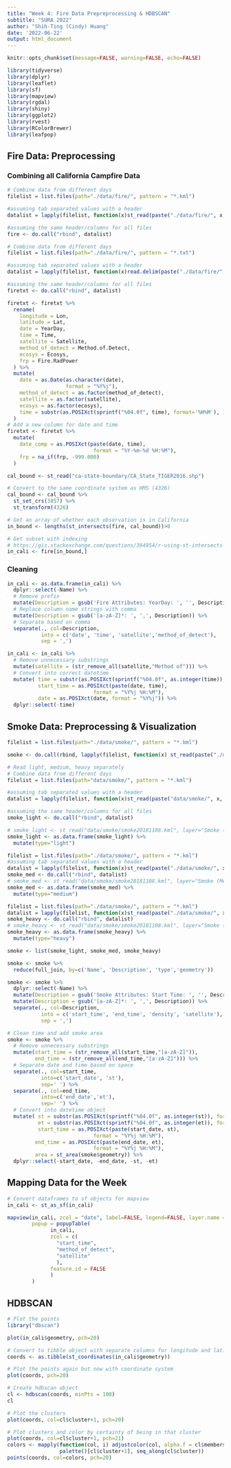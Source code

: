 ```yaml
---
title: "Week 4: Fire Data Prepreprocessing & HDBSCAN"
subtitle: "SURA 2022"
author: "Shih-Ting (Cindy) Huang"
date: '2022-06-22'
output: html_document
---
```


```r
knitr::opts_chunk$set(message=FALSE, warning=FALSE, echo=FALSE)

library(tidyverse)
library(dplyr)
library(leaflet)
library(sf)
library(mapview)
library(rgdal)
library(shiny)
library(ggplot2)
library(rvest)
library(RColorBrewer)
library(leafpop)
```

## Fire Data: Preprocessing

### Combining all California Campfire Data
```r
# Combine data from different days
filelist = list.files(path="./data/fire/", pattern = "*.kml")

#assuming tab separated values with a header    
datalist = lapply(filelist, function(x)st_read(paste("./data/fire/", x, sep="")))

#assuming the same header/columns for all files
fire <- do.call("rbind", datalist) 
```

```r
# Combine data from different days
filelist = list.files(path="./data/fire/", pattern = "*.txt")

#assuming tab separated values with a header    
datalist = lapply(filelist, function(x)read.delim(paste("./data/fire/",x,sep=""), sep=",", strip.white=TRUE))

#assuming the same header/columns for all files
firetxt <- do.call("rbind", datalist) 

firetxt <- firetxt %>%
  rename(
    longitude = Lon,
    latitude = Lat,
    date = YearDay,
    time = Time, 
    satellite = Satellite,
    method_of_detect = Method.of.Detect,
    ecosys = Ecosys,
    frp = Fire.RadPower
  ) %>%
  mutate(
    date = as.Date(as.character(date),          
                   format = "%Y%j"),
    method_of_detect = as.factor(method_of_detect),
    satellite = as.factor(satellite),
    ecosys = as.factor(ecosys),
    time = substr(as.POSIXct(sprintf("%04.0f", time), format='%H%M'), 12, 16)
  )
# Add a new column for date and time
firetxt <- firetxt %>%
  mutate(
    date_comp = as.POSIXct(paste(date, time), 
                            format = "%Y-%m-%d %H:%M"),
    frp = na_if(frp, -999.000)
  )
```


```r
cal_bound <- st_read("ca-state-boundary/CA_State_TIGER2016.shp")

# Convert to the same coordinate system as HMS (4326)
cal_bound <- cal_bound %>%
  st_set_crs(3857) %>% 
  st_transform(4326)
```

```r
# Get an array of whether each observation is in California
in_bound <- lengths(st_intersects(fire, cal_bound))>0
```

```r
# Get subset with indexing
# https://gis.stackexchange.com/questions/394954/r-using-st-intersects-to-classify-points-inside-outside-and-within-a-buffer
in_cali <- fire[in_bound,]
```

### Cleaning
```r
in_cali <- as.data.frame(in_cali) %>%
  dplyr::select(-Name) %>%
  # Remove prefix
  mutate(Description = gsub('Fire Attributes: YearDay: ', '', Description)) %>%
  # Replace column name strings with comma
  mutate(Description = gsub('[a-zA-Z]*: ', ',', Description)) %>%
  # Separate based on comma
  separate(., col=Description, 
           into = c('date', 'time', 'satellite','method_of_detect'),
           sep = ',') 
```

```r
in_cali <- in_cali %>% 
  # Remove unnecessary substrings
  mutate(satellite = (str_remove_all(satellite,"Method of"))) %>%
  # Convert into correct datetime
  mutate( time = substr(as.POSIXct(sprintf("%04.0f", as.integer(time)), format='%H%M'), 12, 16),
          start_time = as.POSIXct(paste(date, time),
                            format = "%Y%j %H:%M"),
          date = as.POSIXct(date, format = "%Y%j")) %>%
  dplyr::select(-time)
```

## Smoke Data: Preprocessing & Visualization

```r
filelist = list.files(path="./data/smoke/", pattern = "*.kml")

smoke <- do.call(rbind, lapply(filelist, function(x) st_read(paste("./data/smoke/",x, sep=""), layer = c("Smoke (Light)", "Smoke (Medium)", "Smoke (Heavy)"))))
```


```r
# Read light, medium, heavy separately
# Combine data from different days
filelist = list.files(path="data/smoke/", pattern = "*.kml")

#assuming tab separated values with a header    
datalist = lapply(filelist, function(x)st_read(paste("data/smoke/", x, sep=""), layer="Smoke (Medium)"))

#assuming the same header/columns for all files
smoke_light <- do.call("rbind", datalist) 

# smoke_light <- st_read("data/smoke/smoke20181108.kml", layer="Smoke (Light)")
smoke_light <- as.data.frame(smoke_light) %>%
  mutate(type="light")
```

```r
filelist = list.files(path="./data/smoke/", pattern = "*.kml")
#assuming tab separated values with a header    
datalist = lapply(filelist, function(x)st_read(paste("./data/smoke/", x, sep=""), layer="Smoke (Medium)"))
smoke_med <- do.call("rbind", datalist) 
# smoke_med <- st_read("data/smoke/smoke20181108.kml", layer="Smoke (Medium)")
smoke_med <- as.data.frame(smoke_med) %>%
  mutate(type="medium")
```

```r
filelist = list.files(path="./data/smoke/", pattern = "*.kml")
datalist = lapply(filelist, function(x)st_read(paste("./data/smoke/", x, sep=""), layer="Smoke (Heavy)"))
smoke_heavy <- do.call("rbind", datalist) 
# smoke_heavy <- st_read("data/smoke/smoke20181108.kml", layer="Smoke (Heavy)")
smoke_heavy <- as.data.frame(smoke_heavy) %>%
  mutate(type="heavy")

smoke <- list(smoke_light, smoke_med, smoke_heavy)

smoke <- smoke %>%
  reduce(full_join, by=c('Name', 'Description', 'type','geometry'))
```

```r
smoke <- smoke %>%
  dplyr::select(-Name) %>%
  mutate(Description = gsub('Smoke Attributes: Start Time: ', '', Description)) %>%
  mutate(Description = gsub('[a-zA-Z]*: ', ',', Description)) %>%
  separate(., col=Description, 
           into = c('start_time', 'end_time', 'density', 'satellite'),
           sep = ',') 
```

```r
# Clean time and add smoke area
smoke <- smoke %>% 
  # Remove unnecessary substrings
  mutate(start_time = (str_remove_all(start_time,"[a-zA-Z]")),
         end_time = (str_remove_all(end_time,"[a-zA-Z]"))) %>%
  # Separate date and time based on space
  separate(., col=start_time, 
           into=c('start_date', 'st'),
           sep=' ') %>%
  separate(., col=end_time, 
           into=c('end_date','et'),
           sep=' ') %>%
  # Convert into datetime object
  mutate( st = substr(as.POSIXct(sprintf("%04.0f", as.integer(st)), format='%H%M'), 12, 16),
          et = substr(as.POSIXct(sprintf("%04.0f", as.integer(et)), format='%H%M'), 12, 16),
          start_time = as.POSIXct(paste(start_date, st),
                            format = "%Y%j %H:%M"),
         end_time = as.POSIXct(paste(end_date, et),
                            format = "%Y%j %H:%M"),
         area = st_area(smoke$geometry)) %>%
  dplyr::select(-start_date, -end_date, -st, -et)
```

## Mapping Data for the Week
```r
# Convert dataframes to sf objects for mapview
in_cali <- st_as_sf(in_cali)
```

```r
mapview(in_cali, zcol = "date", label=FALSE, legend=FALSE, layer.name = 'date', col.regions = brewer.pal(10, "Paired"),
        popup = popupTable(
              in_cali,
              zcol = c(
                "start_time",
                "method_of_detect",
                "satellite"
                ),
              feature.id = FALSE
              )
        )
```

## HDBSCAN 

```r
# Plot the points
library("dbscan")

plot(in_cali$geometry, pch=20)
```

```r
# Convert to tibble object with separate columns for longitude and latitude
coords <- as.tibble(st_coordinates(in_cali$geometry))

# Plot the points again but now with coordinate system
plot(coords, pch=20)
```

```r
# Create hdbscan object 
cl <- hdbscan(coords, minPts = 100)
cl
```

```r
# Plot the clusters
plot(coords, col=cl$cluster+1, pch=20)
```

```r
# Plot clusters and color by certainty of being in that cluster
plot(coords, col=cl$cluster+1, pch=21)
colors <- mapply(function(col, i) adjustcolor(col, alpha.f = cl$membership_prob[i]), 
                 palette()[cl$cluster+1], seq_along(cl$cluster))
points(coords, col=colors, pch=20)
```


